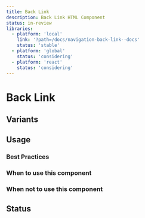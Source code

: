 ```yaml
---
title: Back Link
description: Back Link HTML Component
status: in-review
libraries:
  - platform: 'local'
    link: '?path=/docs/navigation-back-link--docs'
    status: 'stable'
  - platform: 'global'
    status: 'considering'
  - platform: 'react'
    status: 'considering'
---
```


# Back Link

## Variants

## Usage

### Best Practices

### When to use this component

### When not to use this component

## Status

<ComponentStatusBlock componentId="back-link" />